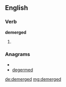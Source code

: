 ==English==

===Verb===
'''demerged'''

# {{past of|[[demerge]]}}

===Anagrams===
* {{alphagram|ddeeegmr}}
* [[degermed#English|degermed]]

[[de:demerged]]
[[mg:demerged]]